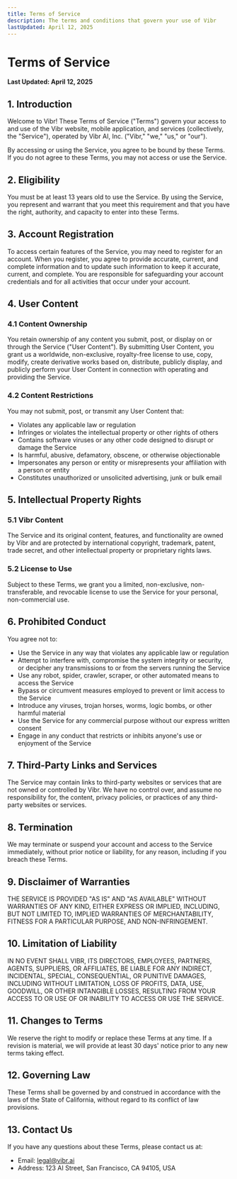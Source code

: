 ```yaml
---
title: Terms of Service
description: The terms and conditions that govern your use of Vibr
lastUpdated: April 12, 2025
---
```


# Terms of Service

**Last Updated: April 12, 2025**

## 1. Introduction

Welcome to Vibr! These Terms of Service ("Terms") govern your access to and use of the Vibr website, mobile application, and services (collectively, the "Service"), operated by Vibr AI, Inc. ("Vibr," "we," "us," or "our").

By accessing or using the Service, you agree to be bound by these Terms. If you do not agree to these Terms, you may not access or use the Service.

## 2. Eligibility

You must be at least 13 years old to use the Service. By using the Service, you represent and warrant that you meet this requirement and that you have the right, authority, and capacity to enter into these Terms.

## 3. Account Registration

To access certain features of the Service, you may need to register for an account. When you register, you agree to provide accurate, current, and complete information and to update such information to keep it accurate, current, and complete. You are responsible for safeguarding your account credentials and for all activities that occur under your account.

## 4. User Content

### 4.1 Content Ownership

You retain ownership of any content you submit, post, or display on or through the Service ("User Content"). By submitting User Content, you grant us a worldwide, non-exclusive, royalty-free license to use, copy, modify, create derivative works based on, distribute, publicly display, and publicly perform your User Content in connection with operating and providing the Service.

### 4.2 Content Restrictions

You may not submit, post, or transmit any User Content that:

- Violates any applicable law or regulation
- Infringes or violates the intellectual property or other rights of others
- Contains software viruses or any other code designed to disrupt or damage the Service
- Is harmful, abusive, defamatory, obscene, or otherwise objectionable
- Impersonates any person or entity or misrepresents your affiliation with a person or entity
- Constitutes unauthorized or unsolicited advertising, junk or bulk email

## 5. Intellectual Property Rights

### 5.1 Vibr Content

The Service and its original content, features, and functionality are owned by Vibr and are protected by international copyright, trademark, patent, trade secret, and other intellectual property or proprietary rights laws.

### 5.2 License to Use

Subject to these Terms, we grant you a limited, non-exclusive, non-transferable, and revocable license to use the Service for your personal, non-commercial use.

## 6. Prohibited Conduct

You agree not to:

- Use the Service in any way that violates any applicable law or regulation
- Attempt to interfere with, compromise the system integrity or security, or decipher any transmissions to or from the servers running the Service
- Use any robot, spider, crawler, scraper, or other automated means to access the Service
- Bypass or circumvent measures employed to prevent or limit access to the Service
- Introduce any viruses, trojan horses, worms, logic bombs, or other harmful material
- Use the Service for any commercial purpose without our express written consent
- Engage in any conduct that restricts or inhibits anyone's use or enjoyment of the Service

## 7. Third-Party Links and Services

The Service may contain links to third-party websites or services that are not owned or controlled by Vibr. We have no control over, and assume no responsibility for, the content, privacy policies, or practices of any third-party websites or services.

## 8. Termination

We may terminate or suspend your account and access to the Service immediately, without prior notice or liability, for any reason, including if you breach these Terms.

## 9. Disclaimer of Warranties

THE SERVICE IS PROVIDED "AS IS" AND "AS AVAILABLE" WITHOUT WARRANTIES OF ANY KIND, EITHER EXPRESS OR IMPLIED, INCLUDING, BUT NOT LIMITED TO, IMPLIED WARRANTIES OF MERCHANTABILITY, FITNESS FOR A PARTICULAR PURPOSE, AND NON-INFRINGEMENT.

## 10. Limitation of Liability

IN NO EVENT SHALL VIBR, ITS DIRECTORS, EMPLOYEES, PARTNERS, AGENTS, SUPPLIERS, OR AFFILIATES, BE LIABLE FOR ANY INDIRECT, INCIDENTAL, SPECIAL, CONSEQUENTIAL, OR PUNITIVE DAMAGES, INCLUDING WITHOUT LIMITATION, LOSS OF PROFITS, DATA, USE, GOODWILL, OR OTHER INTANGIBLE LOSSES, RESULTING FROM YOUR ACCESS TO OR USE OF OR INABILITY TO ACCESS OR USE THE SERVICE.

## 11. Changes to Terms

We reserve the right to modify or replace these Terms at any time. If a revision is material, we will provide at least 30 days' notice prior to any new terms taking effect.

## 12. Governing Law

These Terms shall be governed by and construed in accordance with the laws of the State of California, without regard to its conflict of law provisions.

## 13. Contact Us

If you have any questions about these Terms, please contact us at:

- Email: legal@vibr.ai
- Address: 123 AI Street, San Francisco, CA 94105, USA

